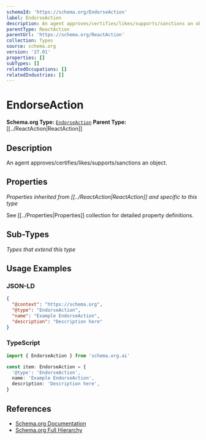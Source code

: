 ```yaml
---
schemaId: 'https://schema.org/EndorseAction'
label: EndorseAction
description: An agent approves/certifies/likes/supports/sanctions an object.
parentType: ReactAction
parentUrl: 'https://schema.org/ReactAction'
collection: Types
source: schema.org
version: '27.01'
properties: []
subTypes: []
relatedOccupations: []
relatedIndustries: []
---
```

# EndorseAction

**Schema.org Type:** [`EndorseAction`](https://schema.org/EndorseAction)
**Parent Type:** [[../ReactAction|ReactAction]]

## Description

An agent approves/certifies/likes/supports/sanctions an object.

## Properties

*Properties inherited from [[../ReactAction|ReactAction]] and specific to this type*

See [[../Properties|Properties]] collection for detailed property definitions.

## Sub-Types

*Types that extend this type*

## Usage Examples

### JSON-LD

```json
{
  "@context": "https://schema.org",
  "@type": "EndorseAction",
  "name": "Example EndorseAction",
  "description": "Description here"
}
```

### TypeScript

```typescript
import { EndorseAction } from 'schema.org.ai'

const item: EndorseAction = {
  '@type': 'EndorseAction',
  name: 'Example EndorseAction',
  description: 'Description here',
}
```

## References

- [Schema.org Documentation](https://schema.org/EndorseAction)
- [Schema.org Full Hierarchy](https://schema.org/docs/full.html)
